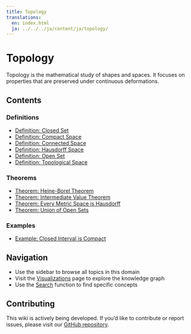 ```yaml
---
title: Topology
translations:
  en: index.html
  ja: ../../../ja/content/ja/topology/
---
```


# Topology

Topology is the mathematical study of shapes and spaces. It focuses on properties that are preserved under continuous deformations.

## Contents

### Definitions

- [Definition: Closed Set](def-closed-set.qmd)
- [Definition: Compact Space](def-compact.qmd)
- [Definition: Connected Space](def-connected.qmd)
- [Definition: Hausdorff Space](def-hausdorff.qmd)
- [Definition: Open Set](def-open-set.qmd)
- [Definition: Topological Space](def-topological-space.qmd)

### Theorems

- [Theorem: Heine-Borel Theorem](thm-heine-borel.qmd)
- [Theorem: Intermediate Value Theorem](thm-intermediate-value.qmd)
- [Theorem: Every Metric Space is Hausdorff](thm-metric-hausdorff.qmd)
- [Theorem: Union of Open Sets](thm-union-open-sets.qmd)

### Examples

- [Example: Closed Interval is Compact](ex-closed-interval-compact.qmd)

## Navigation

- Use the sidebar to browse all topics in this domain
- Visit the [Visualizations](../../visualizations.html) page to explore the knowledge graph
- Use the [Search](../../search.html) function to find specific concepts

## Contributing

This wiki is actively being developed. If you'd like to contribute or report issues,
please visit our [GitHub repository](https://github.com/RK0429/ModernMath).
